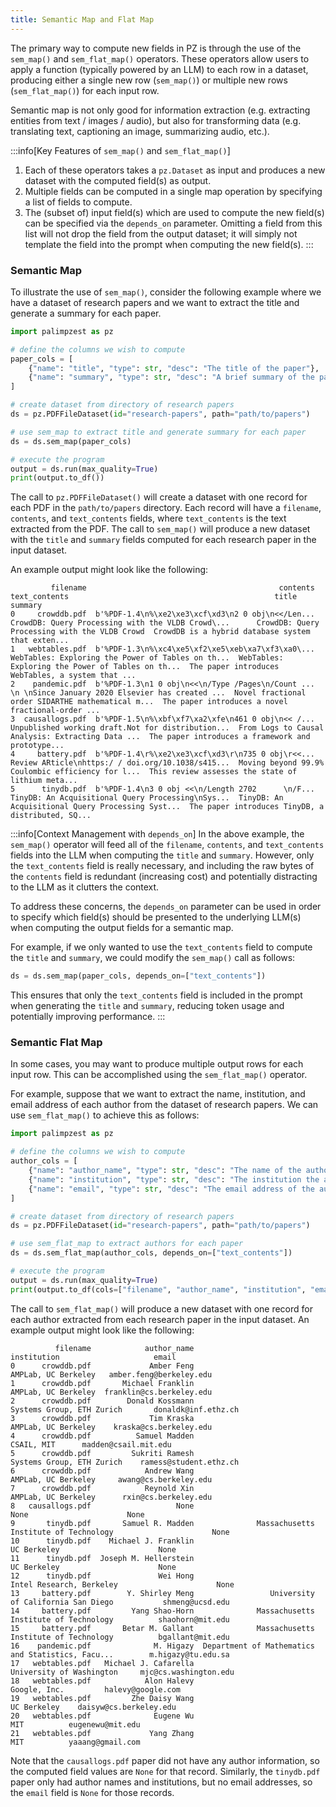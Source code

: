 ```yaml
---
title: Semantic Map and Flat Map
---
```

The primary way to compute new fields in PZ is through the use of the `sem_map()` and `sem_flat_map()` operators. These operators allow users to apply a function (typically powered by an LLM) to each row in a dataset, producing either a single new row (`sem_map()`) or multiple new rows (`sem_flat_map()`) for each input row.

Semantic map is not only good for information extraction (e.g. extracting entities from text / images / audio), but also for transforming data (e.g. translating text, captioning an image, summarizing audio, etc.).

:::info[Key Features of `sem_map()` and `sem_flat_map()`]
1. Each of these operators takes a `pz.Dataset` as input and produces a new dataset with the computed field(s) as output.
2. Multiple fields can be computed in a single map operation by specifying a list of fields to compute.
3. The (subset of) input field(s) which are used to compute the new field(s) can be specified via the `depends_on` parameter. Omitting a field from this list will not drop the field from the output dataset; it will simply not template the field into the prompt when computing the new field(s).
:::

### Semantic Map
To illustrate the use of `sem_map()`, consider the following example where we have a dataset of research papers and we want to extract the title and generate a summary for each paper.
```python
import palimpzest as pz

# define the columns we wish to compute
paper_cols = [
    {"name": "title", "type": str, "desc": "The title of the paper"},
    {"name": "summary", "type": str, "desc": "A brief summary of the paper's main contributions"},
]

# create dataset from directory of research papers
ds = pz.PDFFileDataset(id="research-papers", path="path/to/papers")

# use sem_map to extract title and generate summary for each paper
ds = ds.sem_map(paper_cols)

# execute the program
output = ds.run(max_quality=True)
print(output.to_df())
```
The call to `pz.PDFFileDataset()` will create a dataset with one record for each PDF in the `path/to/papers` directory. Each record will have a `filename`, `contents`, and `text_contents` fields, where `text_contents` is the text extracted from the PDF. The call to `sem_map()` will produce a new dataset with the `title` and `summary` fields computed for each research paper in the input dataset.

An example output might look like the following:
```
         filename                                           contents                                      text_contents                                              title                                            summary
0     crowddb.pdf  b'%PDF-1.4\n%\xe2\xe3\xcf\xd3\n2 0 obj\n<</Len...  CrowdDB: Query Processing with the VLDB Crowd\...      CrowdDB: Query Processing with the VLDB Crowd  CrowdDB is a hybrid database system that exten...
1   webtables.pdf  b'%PDF-1.3\n%\xc4\xe5\xf2\xe5\xeb\xa7\xf3\xa0\...  WebTables: Exploring the Power of Tables on th...  WebTables: Exploring the Power of Tables on th...  The paper introduces WebTables, a system that ...
2    pandemic.pdf  b'%PDF-1.3\n1 0 obj\n<<\n/Type /Pages\n/Count ...   \n \nSince January 2020 Elsevier has created ...  Novel fractional order SIDARTHE mathematical m...  The paper introduces a novel fractional-order ...
3  causallogs.pdf  b'%PDF-1.5\n%\xbf\xf7\xa2\xfe\n461 0 obj\n<< /...  Unpublished working draft.Not for distribution...  From Logs to Causal Analysis: Extracting Data ...  The paper introduces a framework and prototype...
4     battery.pdf  b'%PDF-1.4\r%\xe2\xe3\xcf\xd3\r\n735 0 obj\r<<...  Review ARticle\nhttps:/ / doi.org/10.1038/s415...  Moving beyond 99.9% Coulombic efficiency for l...  This review assesses the state of lithium meta...
5      tinydb.pdf  b'%PDF-1.4\n3 0 obj <<\n/Length 2702      \n/F...  TinyDB: An Acquisitional Query Processing\nSys...  TinyDB: An Acquisitional Query Processing Syst...  The paper introduces TinyDB, a distributed, SQ...
```

:::info[Context Management with `depends_on`]
In the above example, the `sem_map()` operator will feed all of the `filename`, `contents`, and `text_contents` fields into the LLM when computing the `title` and `summary`. However, only the `text_contents` field is really necessary, and including the raw bytes of the `contents` field is redundant (increasing cost) and potentially distracting to the LLM as it clutters the context.

To address these concerns, the `depends_on` parameter can be used in order to specify which field(s) should be presented to the underlying LLM(s) when computing the output fields for a semantic map.

For example, if we only wanted to use the `text_contents` field to compute the `title` and `summary`, we could modify the `sem_map()` call as follows:
```python
ds = ds.sem_map(paper_cols, depends_on=["text_contents"])
```
This ensures that only the `text_contents` field is included in the prompt when generating the `title` and `summary`, reducing token usage and potentially improving performance.
:::

### Semantic Flat Map
In some cases, you may want to produce multiple output rows for each input row. This can be accomplished using the `sem_flat_map()` operator.

For example, suppose that we want to extract the name, institution, and email address of each author from the dataset of research papers. We can use `sem_flat_map()` to achieve this as follows:
```python
import palimpzest as pz

# define the columns we wish to compute
author_cols = [
    {"name": "author_name", "type": str, "desc": "The name of the author"},
    {"name": "institution", "type": str, "desc": "The institution the author is affiliated with"},
    {"name": "email", "type": str, "desc": "The email address of the author"},
]

# create dataset from directory of research papers
ds = pz.PDFFileDataset(id="research-papers", path="path/to/papers")

# use sem_flat_map to extract authors for each paper
ds = ds.sem_flat_map(author_cols, depends_on=["text_contents"])

# execute the program
output = ds.run(max_quality=True)
print(output.to_df(cols=["filename", "author_name", "institution", "email"]))
```
The call to `sem_flat_map()` will produce a new dataset with one record for each author extracted from each research paper in the input dataset. An example output might look like the following:
```
          filename            author_name                                        institution                     email
0      crowddb.pdf             Amber Feng                                AMPLab, UC Berkeley   amber.feng@berkeley.edu
1      crowddb.pdf       Michael Franklin                                AMPLab, UC Berkeley  franklin@cs.berkeley.edu
2      crowddb.pdf        Donald Kossmann                          Systems Group, ETH Zurich       donaldk@inf.ethz.ch
3      crowddb.pdf             Tim Kraska                                AMPLab, UC Berkeley    kraska@cs.berkeley.edu
4      crowddb.pdf          Samuel Madden                                         CSAIL, MIT      madden@csail.mit.edu
5      crowddb.pdf         Sukriti Ramesh                          Systems Group, ETH Zurich    ramess@student.ethz.ch
6      crowddb.pdf            Andrew Wang                                AMPLab, UC Berkeley     awang@cs.berkeley.edu
7      crowddb.pdf            Reynold Xin                                AMPLab, UC Berkeley      rxin@cs.berkeley.edu
8   causallogs.pdf                   None                                               None                      None
9       tinydb.pdf       Samuel R. Madden              Massachusetts Institute of Technology                      None
10      tinydb.pdf    Michael J. Franklin                                        UC Berkeley                      None
11      tinydb.pdf  Joseph M. Hellerstein                                        UC Berkeley                      None
12      tinydb.pdf               Wei Hong                           Intel Research, Berkeley                      None
13     battery.pdf        Y. Shirley Meng                 University of California San Diego           shmeng@ucsd.edu
14     battery.pdf         Yang Shao-Horn              Massachusetts Institute of Technology          shaohorn@mit.edu
15     battery.pdf       Betar M. Gallant              Massachusetts Institute of Technology          bgallant@mit.edu
16    pandemic.pdf              M. Higazy  Department of Mathematics and Statistics, Facu...        m.higazy@tu.edu.sa
17   webtables.pdf   Michael J. Cafarella                           University of Washington     mjc@cs.washington.edu
18   webtables.pdf            Alon Halevy                                       Google, Inc.         halevy@google.com
19   webtables.pdf         Zhe Daisy Wang                                        UC Berkeley    daisyw@cs.berkeley.edu
20   webtables.pdf              Eugene Wu                                                MIT          eugenewu@mit.edu
21   webtables.pdf             Yang Zhang                                                MIT          yaaang@gmail.com
```
Note that the `causallogs.pdf` paper did not have any author information, so the computed field values are `None` for that record. Similarly, the `tinydb.pdf` paper only had author names and institutions, but no email addresses, so the `email` field is `None` for those records.
